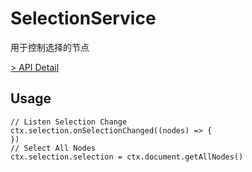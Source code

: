 # SelectionService

用于控制选择的节点

[> API Detail](https://coze-dev.github.io/flowgram.ai/auto-docs/core/classes/SelectionService.html)

## Usage
```tsx pure
// Listen Selection Change
ctx.selection.onSelectionChanged((nodes) => {
})
// Select All Nodes
ctx.selection.selection = ctx.document.getAllNodes()
```
